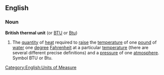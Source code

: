 ==English==
===Noun===
{{wikipedia}}
'''British thermal unit''' (or [[BTU]] or [[Btu]])
#The [[quantity]] of [[heat]] required to [[raise]] the [[temperature]] of one [[pound]] of [[water]] one [[degree]] [[Fahrenheit]] at a particular [[temperature]] (there are several different precise definitions) and a [[pressure]] of one [[atmosphere]].  Symbol BTU or Btu.

[[Category:English:Units of Measure]]